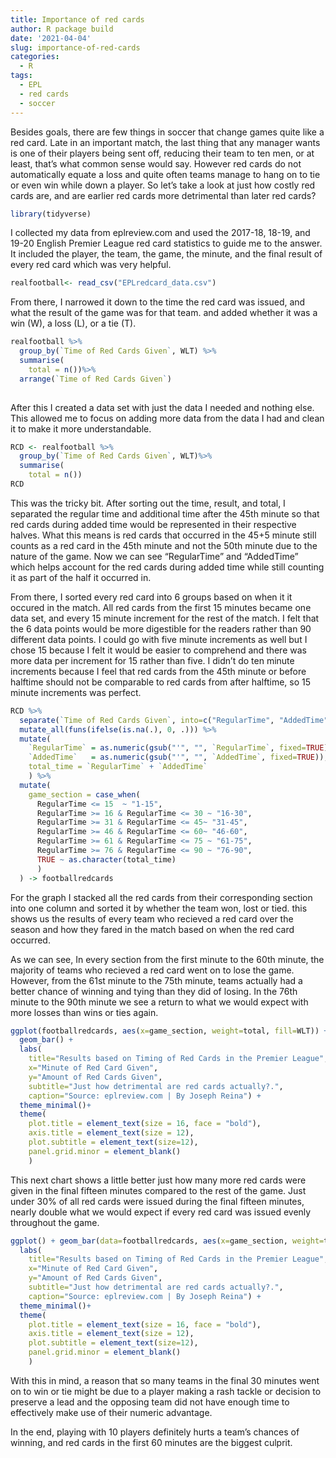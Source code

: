 ```yaml
---
title: Importance of red cards
author: R package build
date: '2021-04-04'
slug: importance-of-red-cards
categories:
  - R
tags:
  - EPL
  - red cards
  - soccer
---
```

Besides goals, there are few things in soccer that change games quite like a red card. Late in an important match, the last thing that any manager wants is one of their players being sent off, reducing their team to ten men, or at least, that's what common sense would say. However red cards do not automatically equate a loss and quite often teams manage to hang on to tie or even win while down a player. So let's take a look at just how costly red cards are, and are earlier red cards more detrimental than later red cards?  

```r
library(tidyverse)
```

I collected my data from eplreview.com and used the 2017-18, 18-19, and 19-20 English Premier League red card statistics to guide me to the answer. It included the player, the team, the game, the minute, and the final result of every red card which was very helpful.

```r
realfootball<- read_csv("EPLredcard_data.csv")
```

From there, I narrowed it down to the time the red card was issued, and what the result of the game was for that team. and added whether it was a win (W), a loss (L), or a tie (T). 

```r
realfootball %>% 
  group_by(`Time of Red Cards Given`, WLT) %>%
  summarise(
    total = n())%>% 
  arrange(`Time of Red Cards Given`)
  
```

After this I created a data set with just the data I needed and nothing else. This allowed me to focus on adding more data from the data I had and clean it to make it more understandable.

```r
RCD <- realfootball %>%
  group_by(`Time of Red Cards Given`, WLT)%>%
  summarise(
    total = n())
RCD
```

This was the tricky bit. After sorting out the time, result, and total, I separated the regular time and additional time after the 45th minute so that red cards during added time would be represented in their respective halves. What this means is red cards that occurred in the 45+5 minute still counts as a red card in the 45th minute and not the 50th minute due to the nature of the game. Now we can see "RegularTime" and "AddedTime" which helps account for the red cards during added time while still counting it as part of the half it occurred in. 

From there, I sorted every red card into 6 groups based on when it it occured in the match. All red cards from the first 15 minutes became one data set, and every 15 minute increment for the rest of the match. I felt that the 6 data points would be more digestible for the readers rather than 90 different data points. I could go with five minute increments as well but I chose 15 because I felt it would be easier to comprehend and there was more data per increment for 15 rather than five. I didn't do ten minute increments because I feel that red cards from the 45th minute or before halftime should not be comparable to red cards from after halftime, so 15 minute increments was perfect.

```r
RCD %>% 
  separate(`Time of Red Cards Given`, into=c("RegularTime", "AddedTime"), sep="\\+") %>% 
  mutate_all(funs(ifelse(is.na(.), 0, .))) %>% 
  mutate(
    `RegularTime` = as.numeric(gsub("'", "", `RegularTime`, fixed=TRUE)),
    `AddedTime`   = as.numeric(gsub("'", "", `AddedTime`, fixed=TRUE)),
    total_time = `RegularTime` + `AddedTime`
    ) %>% 
  mutate(
    game_section = case_when(
      RegularTime <= 15  ~ "1-15",
      RegularTime >= 16 & RegularTime <= 30 ~ "16-30",
      RegularTime >= 31 & RegularTime <= 45~ "31-45",
      RegularTime >= 46 & RegularTime <= 60~ "46-60",
      RegularTime >= 61 & RegularTime <= 75 ~ "61-75",
      RegularTime >= 76 & RegularTime <= 90 ~ "76-90",
      TRUE ~ as.character(total_time)
      ) 
  ) -> footballredcards

```

For the graph I stacked all the red cards from their corresponding section into one column and sorted it by whether the team won, lost or tied. this shows us the results of every team who recieved a red card over the season  and how they fared in the match based on when the red card occurred.

As we can see, In every section from the first minute to the 60th minute, the majority of teams who recieved a red card went on to lose the game. However, from the 61st minute to the 75th minute, teams actually had a better chance of winning and tying than they did of losing. In the 76th minute to the 90th minute we see a return to what we would expect with more losses than wins or ties again. 

```r
ggplot(footballredcards, aes(x=game_section, weight=total, fill=WLT)) + 
  geom_bar() +
  labs(
    title="Results based on Timing of Red Cards in the Premier League", 
    x="Minute of Red Card Given", 
    y="Amount of Red Cards Given",  
    subtitle="Just how detrimental are red cards actually?.",
    caption="Source: eplreview.com | By Joseph Reina") +
  theme_minimal()+
  theme(
    plot.title = element_text(size = 16, face = "bold"),
    axis.title = element_text(size = 12), 
    plot.subtitle = element_text(size=12), 
    panel.grid.minor = element_blank()
    )
```

This next chart shows a little better just how many more red cards were given in the final fifteen minutes compared to the rest of the game. Just under 30% of all red cards were issued during the final fifteen minutes, nearly double what we would expect if every red card was issued evenly throughout the game. 

```r
ggplot() + geom_bar(data=footballredcards, aes(x=game_section, weight=total, fill=WLT)) + theme_minimal() + coord_polar()+
  labs(
    title="Results based on Timing of Red Cards in the Premier League", 
    x="Minute of Red Card Given", 
    y="Amount of Red Cards Given",  
    subtitle="Just how detrimental are red cards actually?.",
    caption="Source: eplreview.com | By Joseph Reina") +
  theme_minimal()+
  theme(
    plot.title = element_text(size = 16, face = "bold"),
    axis.title = element_text(size = 12), 
    plot.subtitle = element_text(size=12), 
    panel.grid.minor = element_blank()
    )
```

With this in mind, a reason that so many teams in the final 30 minutes went on to win or tie might be due to a player making a rash tackle or decision to preserve a lead and the opposing team did not have enough time to effectively make use of their numeric advantage.

In the end, playing with 10 players definitely hurts a team's chances of winning, and red cards in the first 60 minutes are the biggest culprit.


